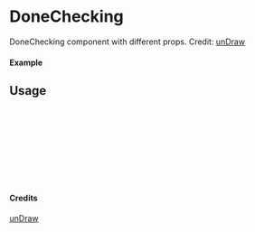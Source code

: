 
<Meta of={DoneChecking} title="unDraw/DoneChecking" />

# DoneChecking

DoneChecking component with different props.
Credit: [unDraw](https://undraw.co/illustrations)

#### Example

<Canvas of={DoneChecking.Primary} />

## Usage

```ts
import { DoneChecking } from "yadl-ui";

const Example = () => {
  return (
      <DoneChecking />
  );
};

export default Example;
```

#### Credits
[unDraw](https://undraw.co/illustrations)

